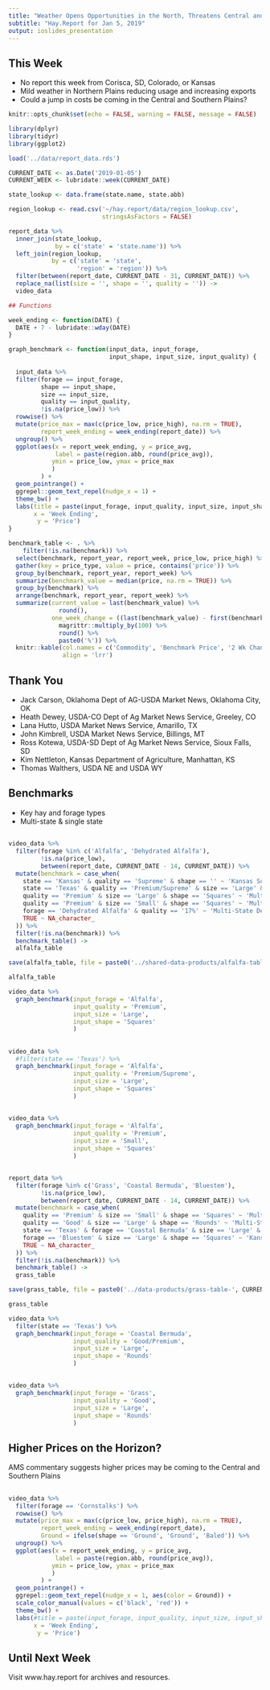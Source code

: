 ```yaml
---
title: "Weather Opens Opportunities in the North, Threatens Central and South"
subtitle: "Hay.Report for Jan 5, 2019"
output: ioslides_presentation
---
```


<!--
Welcome to the Hay Report for the week ending January 5, 2019. Hay dot Report analyzes the hay and forage market across the plains.
-->

## This Week

- No report this week from Corisca, SD, Colorado, or Kansas
- Mild weather in Northern Plains reducing usage and increasing exports
- Could a jump in costs be coming in the Central and Southern Plains?

<!--
There was no report this week from the Corsica hay auction, Colorado, or Kansas.
In this episode, weather is leading to opportunities for producers in the Northern Plains, but could a jump in prices be coming for the Central and Southern Plains?
-->

```r
knitr::opts_chunk$set(echo = FALSE, warning = FALSE, message = FALSE)

library(dplyr)
library(tidyr)
library(ggplot2)

load('../data/report_data.rds')

CURRENT_DATE <- as.Date('2019-01-05')
CURRENT_WEEK <- lubridate::week(CURRENT_DATE)

state_lookup <- data.frame(state.name, state.abb)

region_lookup <- read.csv('~/hay.report/data/region_lookup.csv',
                          stringsAsFactors = FALSE)

report_data %>% 
  inner_join(state_lookup,
             by = c('state' = 'state.name')) %>% 
  left_join(region_lookup,
            by = c('state' = 'state',
                   'region' = 'region')) %>%
  filter(between(report_date, CURRENT_DATE - 31, CURRENT_DATE)) %>% 
  replace_na(list(size = '', shape = '', quality = '')) ->
  video_data

## Functions

week_ending <- function(DATE) {
  DATE + 7 - lubridate::wday(DATE)
}

graph_benchmark <- function(input_data, input_forage, 
                            input_shape, input_size, input_quality) {
  
  input_data %>%
  filter(forage == input_forage,
         shape == input_shape,
         size == input_size,
         quality == input_quality,
         !is.na(price_low)) %>%
  rowwise() %>% 
  mutate(price_max = max(c(price_low, price_high), na.rm = TRUE),
         report_week_ending = week_ending(report_date)) %>% 
  ungroup() %>% 
  ggplot(aes(x = report_week_ending, y = price_avg, 
             label = paste(region.abb, round(price_avg)),
            ymin = price_low, ymax = price_max
            )
         ) +
  geom_pointrange() +
  ggrepel::geom_text_repel(nudge_x = 1) +
  theme_bw() +
  labs(title = paste(input_forage, input_quality, input_size, input_shape),
       x = 'Week Ending',
        y = 'Price') 
}

benchmark_table <- . %>% 
    filter(!is.na(benchmark)) %>% 
  select(benchmark, report_year, report_week, price_low, price_high) %>% 
  gather(key = price_type, value = price, contains('price')) %>% 
  group_by(benchmark, report_year, report_week) %>% 
  summarize(benchmark_value = median(price, na.rm = TRUE)) %>% 
  group_by(benchmark) %>% 
  arrange(benchmark, report_year, report_week) %>% 
  summarize(current_value = last(benchmark_value) %>% 
              round(),
            one_week_change = ((last(benchmark_value) - first(benchmark_value))/first(benchmark_value)) %>% 
              magrittr::multiply_by(100) %>% 
              round() %>% 
              paste0('%')) %>% 
  knitr::kable(col.names = c('Commodity', 'Benchmark Price', '2 Wk Change'),
               align = 'lrr')
```

## Thank You

- Jack Carson, Oklahoma Dept of AG-USDA Market News, Oklahoma City, OK
- Heath Dewey, USDA-CO Dept of Ag Market News Service, Greeley, CO
- Lana Hutto, USDA Market News Service, Amarillo, TX
- John Kimbrell, USDA Market News Service, Billings, MT
- Ross Kotewa, USDA-SD Dept of Ag Market News Service, Sioux Falls, SD
- Kim Nettleton, Kansas Department of Agriculture, Manhattan, KS
- Thomas Walthers, USDA NE and USDA WY

<!--
Hay dot Report relies on the data and commentary of the USDA Agriculture Marketing Service. We thank them for their work serving farmers and ranchers across the country.
-->

## Benchmarks

- Key hay and forage types
- Multi-state & single state

<!--
Hay dot Report tracks several hay types to provide a broad view of the market. First is a look at alfalfa followed by grass hay. 
-->

## 

```r
video_data %>% 
  filter(forage %in% c('Alfalfa', 'Dehydrated Alfalfa'),
         !is.na(price_low),
         between(report_date, CURRENT_DATE - 14, CURRENT_DATE)) %>% 
  mutate(benchmark = case_when(
    state == 'Kansas' & quality == 'Supreme' & shape == '' ~ 'Kansas Supreme Dairy',
    state == 'Texas' & quality == 'Premium/Supreme' & size == 'Large' & shape == 'Squares' ~ 'Texas Premium/Supreme',
    quality == 'Premium' & size == 'Large' & shape == 'Squares' ~ 'Multi-State Premium Large Squares',
    quality == 'Premium' & size == 'Small' & shape == 'Squares' ~ 'Multi-State Premium Small Squares',
    forage == 'Dehydrated Alfalfa' & quality == '17%' ~ 'Multi-State Dehydrated Pellets 17%',
    TRUE ~ NA_character_
  )) %>% 
  filter(!is.na(benchmark)) %>% 
  benchmark_table() ->
  alfalfa_table

save(alfalfa_table, file = paste0('../shared-data-products/alfalfa-table-', CURRENT_DATE, '.rda'))

alfalfa_table
```

```r
video_data %>%
  graph_benchmark(input_forage = 'Alfalfa',
                  input_quality = 'Premium',
                  input_size = 'Large',
                  input_shape = 'Squares'
                  )

```

<!--
After the holidays, benchmark alfalfa commodities are steady. Premium Large Square median prices and ranges were unchanged from previous reports.
-->

##

```r
video_data %>%
  #filter(state == 'Texas') %>% 
  graph_benchmark(input_forage = 'Alfalfa',
                  input_quality = 'Premium/Supreme',
                  input_size = 'Large',
                  input_shape = 'Squares'
                  )

```

<!--
Texas Premium Supreme Large Squares also remained steady. 
-->

##

```r
video_data %>%
  graph_benchmark(input_forage = 'Alfalfa',
                  input_quality = 'Premium',
                  input_size = 'Small',
                  input_shape = 'Squares'
                  )

```

<!--
After ticking up for a week, median prices for Premium Small Squares ticked back down. The price spread between the Northern Plains and the High Plains of Texas is as large as the distance between the two regions. Even with the hundred dollar difference between regions and declining fuel prices, the eight hundred plus mile shipping cost may be too great for this commodity.
-->

##

```r
report_data %>% 
  filter(forage %in% c('Grass', 'Coastal Bermuda', 'Bluestem'),
         !is.na(price_low),
         between(report_date, CURRENT_DATE - 14, CURRENT_DATE)) %>% 
  mutate(benchmark = case_when(
    quality == 'Premium' & size == 'Small' & shape == 'Squares' ~ 'Multi-State Premium Small Squares',
    quality == 'Good' & size == 'Large' & shape == 'Rounds' ~ 'Multi-State Good Large Rounds',
    state == 'Texas' & forage == 'Coastal Bermuda' & size == 'Large' & shape == 'Rounds' & quality == 'Good/Premium' ~ 'Texas G/P Coastal Bermuda Large Rounds',
    forage == 'Bluestem' & size == 'Large' & shape == 'Squares' ~ 'Kansas Bluestem Large Squares',
    TRUE ~ NA_character_
  )) %>% 
  filter(!is.na(benchmark)) %>% 
  benchmark_table() ->
  grass_table

save(grass_table, file = paste0('../data-products/grass-table-', CURRENT_DATE, '.rda'))

grass_table
```

```r
video_data %>%
  filter(state == 'Texas') %>% 
  graph_benchmark(input_forage = 'Coastal Bermuda',
                  input_quality = 'Good/Premium',
                  input_size = 'Large',
                  input_shape = 'Rounds'
                  )

```

<!--
Turning to grass, on December 14, Lana Hutto reported that: "Coastal Bermuda producers in East, North and South Texas have battled army worms, early frosts and rain in getting their 4th cutting therefore reports of short supply with many producers already sold out." As of now, prices are steady across the two regions.
-->

##

```r
video_data %>%
  graph_benchmark(input_forage = 'Grass',
                  input_quality = 'Good',
                  input_size = 'Large',
                  input_shape = 'Rounds'
                  )

```

<!--
The price for Good Large Grass Rounds is largely steady, but prices at Corsica and in Eastern and Central Nebraska suggest a slight downward trend. 
-->

## Higher Prices on the Horizon?

AMS commentary suggests higher prices may be coming to the Central and Southern Plains

<!--
Despite prices being steady to a slight downward trend, there are concerns across the Central and Northern plains that recent weather may lead to higher prices.
-->

##

```r
video_data %>%
  filter(forage == 'Cornstalks') %>% 
  rowwise() %>% 
  mutate(price_max = max(c(price_low, price_high), na.rm = TRUE),
         report_week_ending = week_ending(report_date),
         Ground = ifelse(shape == 'Ground', 'Ground', 'Baled')) %>% 
  ungroup() %>% 
  ggplot(aes(x = report_week_ending, y = price_avg, 
             label = paste(region.abb, round(price_avg)),
            ymin = price_low, ymax = price_max
            )
         ) +
  geom_pointrange() +
  ggrepel::geom_text_repel(nudge_x = 1, aes(color = Ground)) +
  scale_color_manual(values = c('black', 'red')) +
  theme_bw() +
  labs(#title = paste(input_forage, input_quality, input_size, input_shape),
       x = 'Week Ending',
        y = 'Price') 

```

## Until Next Week

Visit www.hay.report for archives and resources.

<!--
Thank you for watching. Join Hay dot Report every Saturday for an update on the Plains hay and forage market. In the meantime, visit www.hay.report for archives. We love feedback. Please leave a comment with how Hay dot Report can continue to improve and serve you better.  
-->
